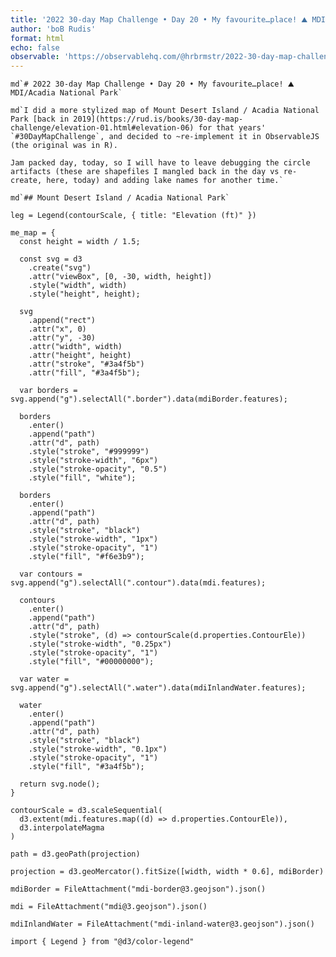 ```yaml
---
title: '2022 30-day Map Challenge • Day 20 • My favourite…place! ⛰️ MDI/Acadia National Park'
author: 'boB Rudis'
format: html
echo: false
observable: 'https://observablehq.com/@hrbrmstr/2022-30-day-map-challenge-day-20-my-favourite-place-mdi-acadi'
---
```


```ojs
md`# 2022 30-day Map Challenge • Day 20 • My favourite…place! ⛰️ MDI/Acadia National Park`
```

```ojs
md`I did a more stylized map of Mount Desert Island / Acadia National Park [back in 2019](https://rud.is/books/30-day-map-challenge/elevation-01.html#elevation-06) for that years' `#30DayMapChallenge`, and decided to ~re-implement it in ObservableJS (the original was in R).

Jam packed day, today, so I will have to leave debugging the circle artifacts (these are shapefiles I mangled back in the day vs re-create, here, today) and adding lake names for another time.`
```

```ojs
md`## Mount Desert Island / Acadia National Park`
```

```ojs
leg = Legend(contourScale, { title: "Elevation (ft)" })
```

```ojs
me_map = {
  const height = width / 1.5;

  const svg = d3
    .create("svg")
    .attr("viewBox", [0, -30, width, height])
    .style("width", width)
    .style("height", height);

  svg
    .append("rect")
    .attr("x", 0)
    .attr("y", -30)
    .attr("width", width)
    .attr("height", height)
    .attr("stroke", "#3a4f5b")
    .attr("fill", "#3a4f5b");

  var borders = svg.append("g").selectAll(".border").data(mdiBorder.features);

  borders
    .enter()
    .append("path")
    .attr("d", path)
    .style("stroke", "#999999")
    .style("stroke-width", "6px")
    .style("stroke-opacity", "0.5")
    .style("fill", "white");

  borders
    .enter()
    .append("path")
    .attr("d", path)
    .style("stroke", "black")
    .style("stroke-width", "1px")
    .style("stroke-opacity", "1")
    .style("fill", "#f6e3b9");

  var contours = svg.append("g").selectAll(".contour").data(mdi.features);

  contours
    .enter()
    .append("path")
    .attr("d", path)
    .style("stroke", (d) => contourScale(d.properties.ContourEle))
    .style("stroke-width", "0.25px")
    .style("stroke-opacity", "1")
    .style("fill", "#00000000");

  var water = svg.append("g").selectAll(".water").data(mdiInlandWater.features);

  water
    .enter()
    .append("path")
    .attr("d", path)
    .style("stroke", "black")
    .style("stroke-width", "0.1px")
    .style("stroke-opacity", "1")
    .style("fill", "#3a4f5b");

  return svg.node();
}
```

```ojs
contourScale = d3.scaleSequential(
  d3.extent(mdi.features.map((d) => d.properties.ContourEle)),
  d3.interpolateMagma
)
```

```ojs
path = d3.geoPath(projection)
```

```ojs
projection = d3.geoMercator().fitSize([width, width * 0.6], mdiBorder)
```

```ojs
mdiBorder = FileAttachment("mdi-border@3.geojson").json()
```

```ojs
mdi = FileAttachment("mdi@3.geojson").json()
```

```ojs
mdiInlandWater = FileAttachment("mdi-inland-water@3.geojson").json()
```

```ojs
import { Legend } from "@d3/color-legend"
```

